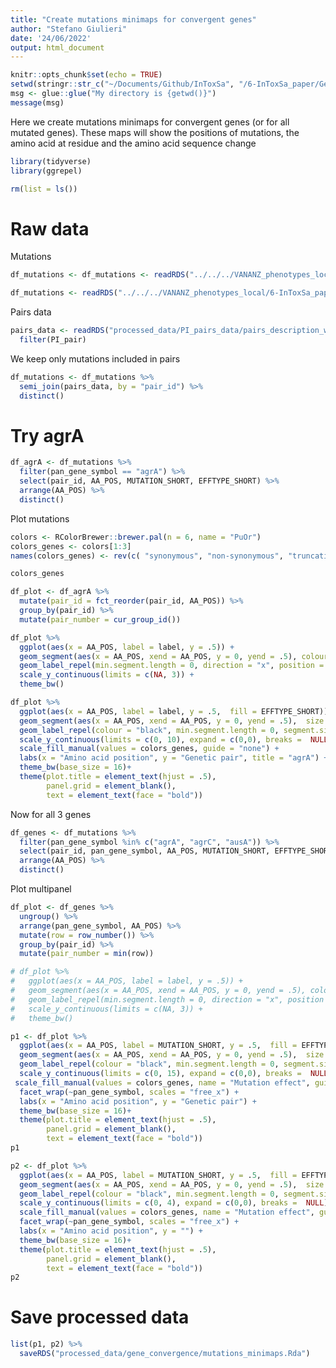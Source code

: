 ```yaml
---
title: "Create mutations minimaps for convergent genes"
author: "Stefano Giulieri"
date: '24/06/2022'
output: html_document
---
```


```r
knitr::opts_chunk$set(echo = TRUE)
setwd(stringr::str_c("~/Documents/Github/InToxSa", "/6-InToxSa_paper/Genetic_pairs"))
msg <- glue::glue("My directory is {getwd()}")
message(msg)
```

Here we create mutations minimaps for convergent genes (or for all mutated genes). These maps will show the positions of mutations, the amino acid at residue and the amino acid sequence change

```r
library(tidyverse)
library(ggrepel)

rm(list = ls())
```

# Raw data

Mutations

```r
df_mutations <- df_mutations <- readRDS("../../../VANANZ_phenotypes_local/Genetic_pairs_analysis_Oct_2020/processed_data/convergence/PI/df_PI_convergent_genes.Rda")

df_mutations <- readRDS("../../../VANANZ_phenotypes_local/6-InToxSa_paper/Genetic_pairs/processed_data/variants_combined_annotation/df_changes_multi_annotated.Rda")
```

Pairs data

```r
pairs_data <- readRDS("processed_data/PI_pairs_data/pairs_description_with_phylo_dataframe.Rda") %>%
  filter(PI_pair)
```

We keep only mutations included in pairs

```r
df_mutations <- df_mutations %>%
  semi_join(pairs_data, by = "pair_id") %>%
  distinct()
```

# Try agrA

```r
df_agrA <- df_mutations %>%
  filter(pan_gene_symbol == "agrA") %>%
  select(pair_id, AA_POS, MUTATION_SHORT, EFFTYPE_SHORT) %>%
  arrange(AA_POS) %>%
  distinct()
```

Plot mutations

```r
colors <- RColorBrewer::brewer.pal(n = 6, name = "PuOr")
colors_genes <- colors[1:3]
names(colors_genes) <- rev(c( "synonymous", "non-synonymous", "truncating"))

colors_genes

df_plot <- df_agrA %>%
  mutate(pair_id = fct_reorder(pair_id, AA_POS)) %>%
  group_by(pair_id) %>%
  mutate(pair_number = cur_group_id()) 

df_plot %>%
  ggplot(aes(x = AA_POS, label = label, y = .5)) +
  geom_segment(aes(x = AA_POS, xend = AA_POS, y = 0, yend = .5), colour = "red", size = 1) +
  geom_label_repel(min.segment.length = 0, direction = "x", position = position_nudge_repel(x = 0, y = 1)) +
  scale_y_continuous(limits = c(NA, 3)) +
  theme_bw()

df_plot %>%
  ggplot(aes(x = AA_POS, label = label, y = .5,  fill = EFFTYPE_SHORT)) +
  geom_segment(aes(x = AA_POS, xend = AA_POS, y = 0, yend = .5),  size = 1, colour = "black") +
  geom_label_repel(colour = "black", min.segment.length = 0, segment.size = .5, segment.linetype = 2,  position = position_nudge_repel(x = 0, y = df_plot$pair_number)) +
  scale_y_continuous(limits = c(0, 10), expand = c(0,0), breaks =  NULL) +
  scale_fill_manual(values = colors_genes, guide = "none") +
  labs(x = "Amino acid position", y = "Genetic pair", title = "agrA") +
  theme_bw(base_size = 16)+
  theme(plot.title = element_text(hjust = .5),
        panel.grid = element_blank(),
        text = element_text(face = "bold"))
```

Now for all 3 genes

```r
df_genes <- df_mutations %>%
  filter(pan_gene_symbol %in% c("agrA", "agrC", "ausA")) %>%
  select(pair_id, pan_gene_symbol, AA_POS, MUTATION_SHORT, EFFTYPE_SHORT) %>%
  arrange(AA_POS) %>%
  distinct()
```

Plot multipanel

```r
df_plot <- df_genes %>%
  ungroup() %>%
  arrange(pan_gene_symbol, AA_POS) %>%
  mutate(row = row_number()) %>%
  group_by(pair_id) %>%
  mutate(pair_number = min(row)) 

# df_plot %>%
#   ggplot(aes(x = AA_POS, label = label, y = .5)) +
#   geom_segment(aes(x = AA_POS, xend = AA_POS, y = 0, yend = .5), colour = "red", size = 1) +
#   geom_label_repel(min.segment.length = 0, direction = "x", position = position_nudge_repel(x = 0, y = 1)) +
#   scale_y_continuous(limits = c(NA, 3)) +
#   theme_bw()

p1 <- df_plot %>%
  ggplot(aes(x = AA_POS, label = MUTATION_SHORT, y = .5,  fill = EFFTYPE_SHORT)) +
  geom_segment(aes(x = AA_POS, xend = AA_POS, y = 0, yend = .5),  size = 1, colour = "black") +
  geom_label_repel(colour = "black", min.segment.length = 0, segment.size = .5, segment.linetype = 2,  position = position_nudge_repel(x = 0, y = df_plot$pair_number), direction = "x") +
  scale_y_continuous(limits = c(0, 15), expand = c(0,0), breaks =  NULL) +
 scale_fill_manual(values = colors_genes, name = "Mutation effect", guide = guide_legend(override.aes = aes(label = ""))) +
  facet_wrap(~pan_gene_symbol, scales = "free_x") +
  labs(x = "Amino acid position", y = "Genetic pair") +
  theme_bw(base_size = 16)+
  theme(plot.title = element_text(hjust = .5),
        panel.grid = element_blank(),
        text = element_text(face = "bold"))
p1

p2 <- df_plot %>%
  ggplot(aes(x = AA_POS, label = MUTATION_SHORT, y = .5,  fill = EFFTYPE_SHORT)) +
  geom_segment(aes(x = AA_POS, xend = AA_POS, y = 0, yend = .5),  size = 1, colour = "black") +
  geom_label_repel(colour = "black", min.segment.length = 0, segment.size = .5, segment.linetype = 2,  position = position_nudge_repel(x = 0, y = 1), direction = "x") +
  scale_y_continuous(limits = c(0, 4), expand = c(0,0), breaks =  NULL) +
  scale_fill_manual(values = colors_genes, name = "Mutation effect", guide = guide_legend(override.aes = aes(label = ""))) +
  facet_wrap(~pan_gene_symbol, scales = "free_x") +
  labs(x = "Amino acid position", y = "") +
  theme_bw(base_size = 16)+
  theme(plot.title = element_text(hjust = .5),
        panel.grid = element_blank(),
        text = element_text(face = "bold"))
p2
```

# Save processed data

```r
list(p1, p2) %>%
  saveRDS("processed_data/gene_convergence/mutations_minimaps.Rda")
```

